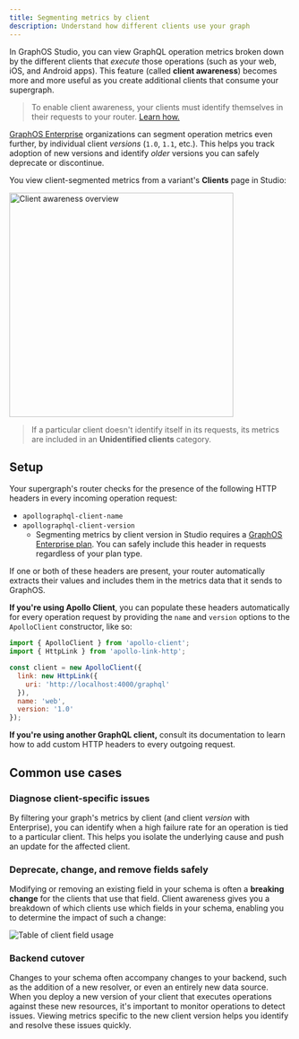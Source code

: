 ```yaml
---
title: Segmenting metrics by client
description: Understand how different clients use your graph
---
```


In GraphOS Studio, you can view GraphQL operation metrics broken down by the different clients that _execute_ those operations (such as your web, iOS, and Android apps). This feature (called **client awareness**) becomes more and more useful as you create additional clients that consume your supergraph.

> To enable client awareness, your clients must identify themselves in their requests to your router. [Learn how.](#setup)

[GraphOS Enterprise](https://www.apollographql.com/pricing) organizations can segment operation metrics even further, by individual client _versions_ (`1.0`, `1.1`, etc.). This helps you track adoption of new versions and identify _older_ versions you can safely deprecate or discontinue.

You view client-segmented metrics from a variant's **Clients** page in Studio:

<img
  src="../img/client-awareness/overview.jpg"
  class="screenshot"
  alt="Client awareness overview"
  width="400"
/>

> If a particular client doesn't identify itself in its requests, its metrics are included in an **Unidentified clients** category.

## Setup

Your supergraph's router checks for the presence of the following HTTP headers in every incoming operation request:

- `apollographql-client-name`
- `apollographql-client-version`
    - Segmenting metrics by client version in Studio requires a [GraphOS Enterprise plan](https://www.apollographql.com/pricing). You can safely include this header in requests regardless of your plan type.

If one or both of these headers are present, your router automatically extracts their values and includes them in the metrics data that it sends to GraphOS.

**If you're using Apollo Client**, you can populate these headers automatically for every operation request by providing the `name` and `version` options to the `ApolloClient` constructor, like so:

```js {8-9}
import { ApolloClient } from 'apollo-client';
import { HttpLink } from 'apollo-link-http';

const client = new ApolloClient({
  link: new HttpLink({
    uri: 'http://localhost:4000/graphql'
  }),
  name: 'web',
  version: '1.0'
});
```

**If you're using another GraphQL client,** consult its documentation to learn how to add custom HTTP headers to every outgoing request.

## Common use cases

### Diagnose client-specific issues

By filtering your graph's metrics by client (and client _version_ with Enterprise), you can identify when a high failure rate for an operation is tied to a particular client. This helps you isolate the underlying cause and push an update for the affected client.

### Deprecate, change, and remove fields safely

Modifying or removing an existing field in your schema is often a **breaking change** for the clients that use that field. Client awareness gives you a breakdown of which clients use which fields in your schema, enabling you to determine the impact of such a change:

<img
  src="../img/client-awareness/field-usage.png"
  class="screenshot"
  alt="Table of client field usage"
/>

### Backend cutover

Changes to your schema often accompany changes to your backend, such as the addition of a new resolver, or even an entirely new data source. When you deploy a new version of your client that executes operations against these new resources, it's important to monitor operations to detect issues. Viewing metrics specific to the new client version helps you identify and resolve these issues quickly.
